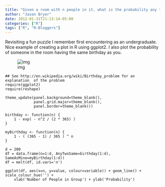 ```yaml
---
title: "Given a room with n people in it, what is the probability any two will have the same birthday?"
author: "Jason Bryer"
date: 2012-01-31T21:13:14-05:00
categories: ["R"]
tags: ["R", "R-Bloggers"]
---
```


Revisiting a fun puzzle I remember first encountering as an undergraduate. Nice example of creating a plot in R using ggplot2. I also plot the probability of someone in the room having the same birthday as you.

![img](http://jason.bryer.org/images/BirthdayProblem.png)

	## See http://en.wikipedia.org/wiki/Birthday_problem for an explanation  of the problem
	require(ggplot2)
	require(reshape)

	theme_update(panel.background=theme_blank(),
				 panel.grid.major=theme_blank(),
				 panel.border=theme_blank())

	birthday <- function(n) {
		1 - exp( - n^2 / (2 * 365) )
	}

	myBirthday <- function(n) {
		1 - ( (365 - 1) / 365 ) ^ n
	}

	d = 200
	df = data.frame(n=1:d, AnyTwoSame=birthday(1:d), SameAsMine=myBirthday(1:d))
	df = melt(df, id.vars='n')

	ggplot(df, aes(x=n, y=value, colour=variable)) + geom_line() + scale_colour_hue('') +
		xlab('Number of People in Group') + ylab('Probability')
